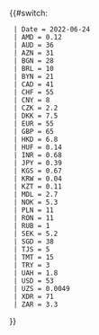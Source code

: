 <noinclude>
<!--
Эта страница автоматически обновляется роботом на основе данных http://www.cbr.ru/scripts/XML_daily.asp?date_req=24.06.2022.
Пожалуйста не модифицируйте её вручную, ваши изменения будут затёрты при очередном обновлении.

This page is updated automatically. It is based on data from http://www.cbr.ru/scripts/XML_daily.asp?date_req=24.06.2022.
Please do not modify this page. Your changes will be overwritten by bot during the next update.
-->
{{doc}}

</noinclude>
{{#switch: {{{1}}}
  | Date = 2022-06-24
  | AMD = 0.12
  | AUD = 36
  | AZN = 31
  | BGN = 28
  | BRL = 10
  | BYN = 21
  | CAD = 41
  | CHF = 55
  | CNY = 8
  | CZK = 2.2
  | DKK = 7.5
  | EUR = 55
  | GBP = 65
  | HKD = 6.8
  | HUF = 0.14
  | INR = 0.68
  | JPY = 0.39
  | KGS = 0.67
  | KRW = 0.04
  | KZT = 0.11
  | MDL = 2.7
  | NOK = 5.3
  | PLN = 11
  | RON = 11
  | RUB = 1
  | SEK = 5.2
  | SGD = 38
  | TJS = 5
  | TMT = 15
  | TRY = 3
  | UAH = 1.8
  | USD = 53
  | UZS = 0.0049
  | XDR = 71
  | ZAR = 3.3
}}